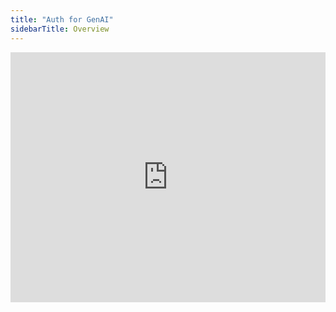 ```yaml
---
title: "Auth for GenAI"
sidebarTitle: Overview
---
```


<Frame>
  <iframe
    width="100%"
    height="400"
    src="https://play.vidyard.com/KG1p8smbeSwR3gBQce9DBs.html"
    title="Introducing: Auth for GenAI"
    frameborder="0"
    allow="accelerometer; autoplay; gyroscope; picture-in-picture; fullscreen"
    referrerpolicy="no-referrer-when-downgrade"
    allowfullscreen
  />
</Frame>

<Card
  title="Secure your AI Agents and GenAI applications with robust user authentication, secure API access, human-in-the-loop controls, and fine-grained authorization for your data."
  icon="sparkles"
  iconType="solid"
  horizontal
/>

### User authentication

Securely authenticate users in your GenAI applications using Auth0's [Universal Login](https://auth0.com/docs/authenticate/login/auth0-universal-login) with support for social, enterprise, and custom identity providers. This allows you to leverage robust standards like OAuth 2.0 and OpenID Connect to secure both interactive and headless AI agents. [Learn More](./user-authentication).

### Call your APIs on a user's behalf

Enable AI agents to securely call your application's own APIs (first-party APIs) on behalf of a user using OAuth 2.0. This pattern ensures that the user's context is maintained, preventing agents from having broad, unrestricted access to all user data. [Learn More](./call-your-apis-on-users-behalf).

### Call other's APIs on a user's behalf using Token Vault

Securely connect AI agents to external tools and services like Google, Slack, or GitHub. Our Token Vault feature manages the complexities of obtaining, storing, and refreshing API tokens, allowing your agents to interact with third-party APIs without handling sensitive credentials or API keys directly. [Learn More](./token-vault).

### Asynchronous authorization

Implement "human-in-the-loop" workflows for actions that are long-running or require user consent. Using standards like [CIBA (Client-Initiated Backchannel Authentication)](https://auth0.com/docs/get-started/authentication-and-authorization-flow/client-initiated-backchannel-authentication-flow), agents can request approval for sensitive operations via push notifications, SMS, or email, even when the user is not actively using the application. [Learn More](./asynchronous-authorization).

### Authorization for RAG

Enforce fine-grained, document-level access control within your Retrieval Augmented Generation (RAG) pipelines using [Auth0 FGA](https://auth0.com/fine-grained-authorization). This ensures that when a Large Language Model (LLM) generates a response, it only uses data that the current user is authorized to see, preventing [sensitive data leakage](https://genai.owasp.org/llmrisk/llm022025-sensitive-information-disclosure/) and ensuring compliance. [Learn More](./authorization-for-rag).

## Get started

Follow our [quickstart guides](/get-started/overview) for a step-by-step tutorial on implementing authentication and authorization in your GenAI applications.

## Sample applications

Explore our sample applications and templates

<Columns cols={3}>
  <Card href="https://github.com/auth0-samples/auth0-assistant0" title="Assistant0" vertical>
    A fullstack AI personal assistant with pre-configured tools that
    demonstrates different Auth for GenAI features like User Authentication,
    calling APIs (Gmail, Google Calendar, etc.) securely using Token Vault,
    Human-in-the-loop interactions using Asynchronous Authorization, and using
    Auth0 FGA for securing RAG tools.

    `NEXT.JS` `FASTAPI` `VERCEL AI` `LANGCHAIN`

  </Card>
  <Card
    title="SmartHR Assistant"
    vertical
    href="https://github.com/auth0-samples/auth0-ai-smart-hr-assistant"
  >
    An AI HR assistant that provides secure access to HR documents based on
    complex authorization rules. This demonstrates the use of Auth0 FGA to
    secure RAG applications with relationship-based access control (Fine-Grained
    Authorization).

    `NEXT.JS` `LLAMAINDEX`
  </Card>
  <Card href="https://github.com/auth0-samples/auth0-ai-samples" title="AI Samples" vertical>
    Explore our repository of standalone sample applications that showcase
    Auth0's authentication and authorization capabilities in generative AI
    applications. Each sample demonstrates a specific Auth for GenAI feature.

    `LANGCHAIN` `FASTAPI` `VERCEL AI` `LLAMAINDEX`

  </Card>
</Columns>

## Frameworks & SDKs

Explore samples and SDKs for the different frameworks supported by Auth for GenAI.

<Columns cols={3}>
  <Card
    href="/sdks/javascript-sdk"
    icon="js"
    iconType="solid"
    horizontal
    title="JavaScript"
  />
  <Card
    href="/sdks/python-sdk"
    icon="python"
    iconType="solid"
    horizontal
    title="Python"
  />
  <Card
    href="/sdks/langchain-sdk"
    icon={
      <img
        src="https://mintlify-assets.b-cdn.net/auth0/langchain.svg"
        alt="LangChain"
      />
    }
    horizontal
    title="LangChain"
  />
  <Card
    href="/sdks/llamaindex-sdk"
    icon={
      <img
        src="https://mintlify-assets.b-cdn.net/auth0/llamadex.svg"
        alt="LlamaIndex"
      />
    }
    horizontal
    title="LlamaIndex"
  />
  <Card
    href="/sdks/vercel-ai-sdk"
    icon={
      <img
        src="https://mintlify-assets.b-cdn.net/auth0/vercel.svg"
        alt="Vercel AI"
      />
    }
    horizontal
    title="Vercel AI"
  />
  <Card
    href="/sdks/cloudflare-sdk"
    horizontal
    title="Cloudflare"
    icon={
      <img
        src="https://mintlify-assets.b-cdn.net/auth0/cloudflare.svg"
        alt="Cloudflare"
        height={48}
        width={48}
      />
    }
  />
  <Card
    href="/sdks/genkit-sdk"
    icon={
      <img
        src="https://mintlify-assets.b-cdn.net/auth0/genkit.svg"
        alt="Genkit"
      />
    }
    horizontal
    title="Genkit"
  />
</Columns>

## Developer Preview

Auth for GenAI provides a robust identity and access management platform designed on top of industry standards to secure every layer of your GenAI stack. We offer solutions for common challenges, such as insecurely hardcoded API keys, lack of user consent in agent-led workflows, and weak authorization in RAG pipelines.
Auth for GenAI works out of the box with popular AI frameworks like LangChain, LlamaIndex, Genkit, and the Vercel AI SDK, enabling developers to build and deploy secure AI-powered applications that users can trust.

<Columns cols={1}>
    <Card href="https://auth0.com/signup?onboard_app=genai" icon={<img src="https://mintlify-assets.b-cdn.net/auth0/bannerimage.png" alt="Developer Preview Program" />} title="Developer Preview Program">

    Auth for GenAI is currently available in Developer Preview. Join today to start building secure GenAI applications and provide feedback to shape the platform's future.

    </Card>

</Columns>

